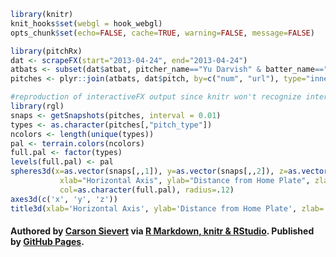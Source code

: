 ```r
library(knitr)
knit_hooks$set(webgl = hook_webgl)
opts_chunk$set(echo=FALSE, cache=TRUE, warning=FALSE, message=FALSE)
```

```r
library(pitchRx)
dat <- scrapeFX(start="2013-04-24", end="2013-04-24")
atbats <- subset(dat$atbat, pitcher_name=="Yu Darvish" & batter_name=="Albert Pujols")
pitches <- plyr::join(atbats, dat$pitch, by=c("num", "url"), type="inner")
```

```r
#reproduction of interactiveFX output since knitr won't recognize interactiveFX (but does recognize spheres3d)
library(rgl)
snaps <- getSnapshots(pitches, interval = 0.01)
types <- as.character(pitches[,"pitch_type"])
ncolors <- length(unique(types))
pal <- terrain.colors(ncolors)
full.pal <- factor(types)
levels(full.pal) <- pal
spheres3d(x=as.vector(snaps[,,1]), y=as.vector(snaps[,,2]), z=as.vector(snaps[,,3]),
           xlab="Horizontal Axis", ylab="Distance from Home Plate", zlab="Height From Ground",
           col=as.character(full.pal), radius=.12)
axes3d(c('x', 'y', 'z'))
title3d(xlab='Horizontal Axis', ylab='Distance from Home Plate', zlab='Height From Ground')
```


#### Authored by <a href="http://cpsievert.github.com/home.html">Carson Sievert</a> via <a href="http://www.rstudio.com/ide/docs/authoring/using_markdown">R Markdown, knitr & RStudio</a>. Published by <a href="http://pages.github.com/">GitHub Pages</a>.